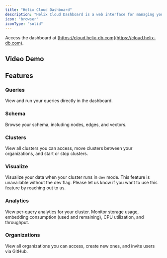 ```yaml
---
title: "Helix Cloud Dashboard"
description: "Helix Cloud Dashboard is a web interface for managing your Helix Cloud instances."
icon: "browser"
iconType: "solid"
---
```


Access the dashboard at [https://cloud.helix-db.com](https://cloud.helix-db.com).

## Video Demo

## Features

### Queries

View and run your queries directly in the dashboard.

### Schema

Browse your schema, including nodes, edges, and vectors.

### Clusters

View all clusters you can access, move clusters between your organizations, and start or stop clusters.

### Visualize

Visualize your data when your cluster runs in `dev` mode. This feature is unavailable without the dev flag. Please let us know if you want to use this feature by reaching out to us.

### Analytics

View per‑query analytics for your cluster. Monitor storage usage, embedding consumption (used and remaining), CPU utilization, and throughput.

### Organizations

View all organizations you can access, create new ones, and invite users via GitHub.